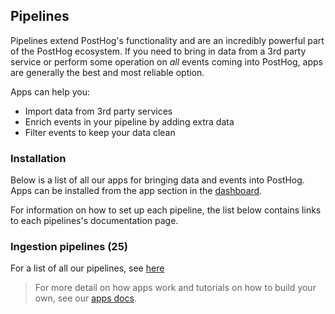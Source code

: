 ## Pipelines

Pipelines extend PostHog's functionality and are an incredibly powerful part of the PostHog ecosystem. If you need to bring in data from a 3rd party service or perform some operation on _all_ events coming into PostHog, apps are generally the best and most reliable option.

Apps can help you:

-   Import data from 3rd party services
-   Enrich events in your pipeline by adding extra data
-   Filter events to keep your data clean

### Installation

Below is a list of all our apps for bringing data and events into PostHog. Apps can be installed from the app section in the [dashboard](https://app.posthog.com/pipeline/site-apps).

For information on how to set up each pipeline, the list below contains links to each pipelines's documentation page.

### Ingestion pipelines (25)

For a list of all our pipelines, see [here](/cdp)

<IngestionPipelinesList />

> For more detail on how apps work and tutorials on how to build your own, see our [apps docs](/docs/apps).
